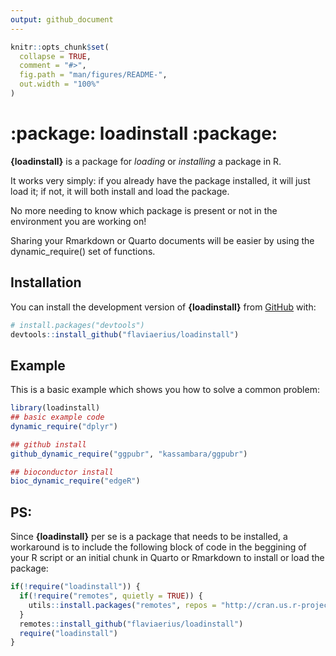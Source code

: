 ```yaml
---
output: github_document
---
```


<!-- README.md is generated from README.Rmd. Please edit that file -->

```r
knitr::opts_chunk$set(
  collapse = TRUE,
  comment = "#>",
  fig.path = "man/figures/README-",
  out.width = "100%"
)
```

# :package: loadinstall :package:

<!-- badges: start -->
<!-- badges: end -->

__{loadinstall}__ is a package for _loading_ or _installing_ a package in R. 

It works very simply: if you already have the package installed, it will just load it; if not, it will both install and load the package.

No more needing to know which package is present or not in the environment you are working on! 

Sharing your Rmarkdown or Quarto documents will be easier by using the dynamic_require() set of functions.

## Installation

You can install the development version of __{loadinstall}__ from [GitHub](https://github.com/flaviaerius/loadinstall) with:

``` r
# install.packages("devtools")
devtools::install_github("flaviaerius/loadinstall")
```

## Example

This is a basic example which shows you how to solve a common problem:

```r
library(loadinstall)
## basic example code
dynamic_require("dplyr")

## github install
github_dynamic_require("ggpubr", "kassambara/ggpubr")

## bioconductor install
bioc_dynamic_require("edgeR")
```

## PS:

Since __{loadinstall}__ per se is a package that needs to be installed, a workaround is to include the following block of code in the beggining of your R script or an initial chunk in Quarto or Rmarkdown to install or load the package:

```r
if(!require("loadinstall")) {
  if(!require("remotes", quietly = TRUE)) {
    utils::install.packages("remotes", repos = "http://cran.us.r-project.org")
  }
  remotes::install_github("flaviaerius/loadinstall")
  require("loadinstall")
}
```

